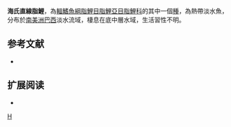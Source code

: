 {{Speciesbox 
| taxon = Moenkhausia heikoi
| status = NE
| status_system = IUCN3.1
| authority =  [[Géry|Géry]] & [[Zarske|Zarske]], 2004
| synonyms = 
}}
'''海氏直線脂鯉'''，為[[輻鰭魚綱|輻鰭魚綱]][[脂鯉目|脂鯉目]][[脂鯉亞目|脂鯉亞目]][[脂鯉科|脂鯉科]]的其中一個[[種|種]]，為熱帶淡水魚，分布於[[南美洲|南美洲]][[巴西|巴西]]淡水流域，棲息在底中層水域，生活習性不明。

==参考文献==
{{refbegin}}
*{{FishBase_species|genus=Moenkhausia|species=heikoi|year=2013|month=12}}
{{refend}}

== 扩展阅读 ==
{{refbegin}}
*{{wikispecies-inline|Moenkhausia heikoi|海氏直線脂鯉}}
{{refend}}
{{Taxonbar|from=Q6405136}}

[[Category:直線脂鯉屬|H]]


{{魚類小作品}}